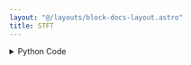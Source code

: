 ```yaml
---
layout: "@/layouts/block-docs-layout.astro"
title: STFT
---
```



<PythonDocsDisplay docstring={docstring} />

<details>
<summary>Python Code</summary>
```python
from flojoy import OrderedPair, flojoy, Matrix, Scalar
import numpy as np
from collections import namedtuple
from typing import Literal

import scipy.signal


@flojoy
def STFT(
    default: OrderedPair | Matrix,
    fs: float = 1.0,
    window: str = "hann",
    nperseg: int = 2,
    noverlap: int = 1,
    nfft: int = 2,
    detrend: bool = False,
    return_onesided: bool = True,
    boundary: str = "zeros",
    padded: bool = True,
    axis: int = -1,
    scaling: str = "spectrum",
    select_return: Literal["f", "t", "Zxx"] = "f",
) -> OrderedPair | Matrix | Scalar:
    """The STFT node is based on a numpy or scipy function.

    The description of that function is as follows:

        Compute the Short Time Fourier Transform (STFT).

        STFTs can be used as a way of quantifying the change of a nonstationary signal's frequency and phase content over time.

    Parameters
    ----------
    select_return : 'f', 't', 'Zxx'
        Select the desired object to return.
        See the respective function docs for descriptors.
    x : array_like
        Time series of measurement values.
    fs : float, optional
        Sampling frequency of the 'x' time series.
        Defaults to 1.0.
    window : str or tuple or array_like, optional
        Desired window to use.
        If 'window' is a string or tuple, it is passed to 'get_window'
        to generate the window values, which are DFT-even by default.
        See 'get_window' for a list of windows and required parameters.
        If 'window' is array_like it will be used directly as the window
        and its length must be nperseg.
        Defaults to a Hann window.
    nperseg : int, optional
        Length of each segment.
        Defaults to 256.
    noverlap : int, optional
        Number of points to overlap between segments.
        If 'None', noverlap = nperseg // 2.
        Defaults to 'None'.
        When specified, the COLA constraint must be met (see Notes below).
    nfft : int, optional
        Length of the FFT used, if a zero padded FFT is desired.
        If 'None', the FFT length is 'nperseg'.
        Defaults to 'None'.
    detrend : str or function or 'False', optional
        Specifies how to detrend each segment.
        If 'detrend' is a string, it is passed as the 'type' argument to the 'detrend' function.
        If it is a function, it takes a segment and returns a detrended segment.
        If 'detrend' is 'False', no detrending is done.
        Defaults to 'False'.
    return_onesided : bool, optional
        If 'True', return a one-sided spectrum for real data.
        If 'False' return a two-sided spectrum.
        Defaults to 'True', but for complex data, a two-sided spectrum is always returned.
    boundary : str or None, optional
        Specifies whether the input signal is extended at both ends, and
        how to generate the new values, in order to center the first
        windowed segment on the first input point.
        This has the benefit of enabling reconstruction of the first input point
        when the employed window function starts at zero.
        Valid options are ['even', 'odd', 'constant', 'zeros', None].
        Defaults to 'zeros', for zero padding extension.
        I.e. [1, 2, 3, 4] is extended to [0, 1, 2, 3, 4, 0] for nperseg=3.
    padded : bool, optional
        Specifies whether the input signal is zero-padded at the end to
        make the signal fit exactly into an integer number of window
        segments, so that all of the signal is included in the output.
        Defaults to 'True'.
        Padding occurs after boundary extension, if 'boundary' is not 'None',
        and 'padded' is 'True', as is the default.
    axis : int, optional
        Axis along which the STFT is computed.
        The default is over the last axis (i.e. axis=-1).
    scaling: {'spectrum', 'psd'}
        The default 'spectrum' scaling allows each frequency line of 'Zxx' to
        be interpreted as a magnitude spectrum.
        The 'psd' option scales each line to a power spectral density.
        It allows to calculate the signal's energy by numerically integrating over abs(Zxx)**2.

    .. versionadded:: 1.9.0

    Returns
    -------
    DataContainer
        type 'ordered pair', 'scalar', or 'matrix'
    """

    result = scipy.signal.stft(
        x=default.y,
        fs=fs,
        window=window,
        nperseg=nperseg,
        noverlap=noverlap,
        nfft=nfft,
        detrend=detrend,
        return_onesided=return_onesided,
        boundary=boundary,
        padded=padded,
        axis=axis,
        scaling=scaling,
    )

    return_list = ["f", "t", "Zxx"]
    if isinstance(result, tuple):
        res_dict = {}
        num = min(len(result), len(return_list))
        for i in range(num):
            res_dict[return_list[i]] = result[i]
        result = res_dict[select_return]
    else:
        result = result._asdict()
        result = result[select_return]

    if isinstance(result, np.ndarray):
        result = OrderedPair(x=default.x, y=result)
    else:
        assert isinstance(
            result, np.number | float | int
        ), f"Expected np.number, float or int for result, got {type(result)}"
        result = Scalar(c=float(result))

    return result

```
[Find this Flojoy Block on GitHub](https://github.com/flojoy-ai/blocks/blob/main/blocks/SCIPY/SIGNAL/STFT/STFT.py)
</details>


## Example
